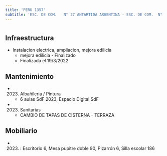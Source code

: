 ```yaml
---
title: 'PERU 1357'
subtitle: 'ESC. DE COM.   N° 27 ANTARTIDA ARGENTINA - ESC. DE COM.  N° 04 BALDOMERO FERNANDEZ MORENO'
---
```


#
## Infraestructura

* Instalacion electrica, ampliacion, mejora edilicia 
    + mejora edilicia - Finalizado 
    + Finalizada el 19/3/2022 






## Mantenimiento

*  (2023) Albañileria / Pintura 
    + 6 aulas SdF 2023, Espacio Digital SdF

*  (2023) Sanitarias 
    + CAMBIO DE TAPAS DE CISTERNA - TERRAZA





## Mobiliario

*  (2023) : Escritorio 6, Mesa pupitre doble 90, Pizarrón 6, Silla escolar 186 



